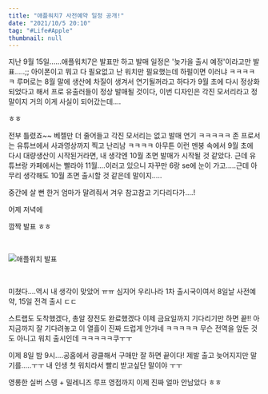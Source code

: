 ```yaml
---
title: "애플워치7 사전예약 일정 공개!"
date: "2021/10/5 20:10"
tag: "#Life#Apple"
thumbnail: null
---
```

지난 9월 15일......애플워치7은 발표만 하고 발매 일정은 '늦가을 출시 예정'이라고만 발표.....;; 아이폰이고 뭐고 다 필요없고 난 워치만 필요했는데 하필이면 이러냐 ㅋㅋㅋㅋㅋ 루머로는 8월 말에 생산에 차질이 생겨서 연기될꺼라고 하다가 9월 초에 다시 정상화 되었다고 해서 프로 유출러들이 정상 발매될 것이다, 이번 디자인은 각진 모서리라고 정말이지 거의 이게 사실이 되어갔는데....

ㅎㅎ

전부 틀렸죠~~ 베젤만 더 줄어들고 각진 모서리는 없고 발매 연기 ㅋㅋㅋㅋㅋ 존 프로서는 유튜브에서 사과영상까지 찍고 난리남 ㅋㅋㅋㅋ 아무튼 이런 멘붕 속에서 9월 초에 다시 대량생산이 시작된거라면, 내 생각엔 10월 초면 발매가 시작될 것 같았다. 근데 유튜브랑 카페에서는 빨라야 11월....이러고 있으니 자꾸만 6랑 se에 눈이 가고.....근데 아무리 생각해도 10월 초면 출시할 것 같은데 말이지.....

중간에 살 뻔 한거 엄마가 말려줘서 겨우 참고참고 기다리다가....!

어제 저녁에

깜짝 발표 ㅎㅎ

<br/>

![애플워치 발표](../post-images/20211005-1/애플워치발표.png)

<br/>

미쳤다....역시 내 생각이 맞았어 ㅠㅠ 심지어 우리나라 1차 출시국이여서 8일날 사전예약, 15일 전격 출시 ㄷㄷ

스트랩도 도착했겠다, 총알 장전도 완료했겠다 이제 금요일까지 기다리기만 하면 끝!! 아 지금까지 잘 기다려놓고 이 열흘이 진짜 드럽게 안가네 ㅋㅋㅋㅋㅋ 무슨 전역을 앞둔 것도 아니고 워치 출시인데 ㅋㅋㅋㅋㅋ쿠ㅜㅜ

이제 8일 밤 9시....공홈에서 광클해서 구매만 잘 하면 끝이다! 제발 출고 늦어지지만 말기를.....ㅜㅜ 내 인생 첫 워치라서 빨리 받고싶단 말이야 ㅜㅜ

영롱한 실버 스뎅 + 밀레니즈 루프 영접까지 이제 진짜 얼마 안남았다 ㅎㅎ
